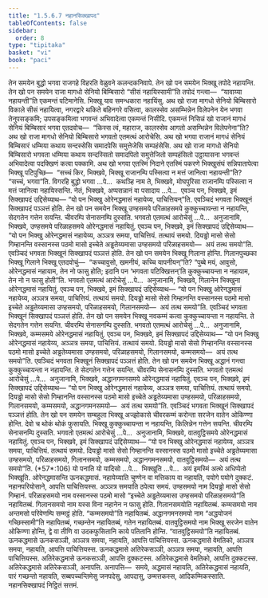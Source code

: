 ```yaml
---
title: "1.5.6.7 नहानसिक्खापद"
tableOfContents: false
sidebar:
  order: 8
type: "tipitaka"
basket: "vi"
book: "paci"
---
```



<DynamicBreadcrumb />

<Division number="357" book="paci">

<Paragraph number="1088" book="paci">
तेन समयेन बुद्धो भगवा राजगहे विहरति वेळुवने कलन्दकनिवापे. तेन खो पन समयेन भिक्खू तपोदे नहायन्ति. तेन खो पन समयेन राजा मागधो सेनियो बिम्बिसारो “सीसं नहायिस्सामी”ति तपोदं गन्त्वा—  “यावाय्या नहायन्ती”ति एकमन्तं पटिमानेसि. भिक्खू याव समन्धकारा नहायिंसु. अथ खो राजा मागधो सेनियो बिम्बिसारो विकाले सीसं नहायित्वा, नगरद्वारे थकिते बहिनगरे वसित्वा, कालस्सेव असम्भिन्नेन विलेपनेन येन भगवा तेनुपसङ्कमि; उपसङ्कमित्वा भगवन्तं अभिवादेत्वा एकमन्तं निसीदि. एकमन्तं निसिन्नं खो राजानं मागधं सेनियं बिम्बिसारं भगवा एतदवोच—  “किस्स त्वं, महाराज, कालस्सेव आगतो असम्भिन्नेन विलेपनेना”ति? अथ खो राजा मागधो सेनियो बिम्बिसारो भगवतो एतमत्थं आरोचेसि. अथ खो भगवा राजानं मागधं सेनियं बिम्बिसारं धम्मिया कथाय सन्दस्सेसि समादपेसि समुत्तेजेसि सम्पहंसेसि. अथ खो राजा मागधो सेनियो बिम्बिसारो भगवता धम्मिया कथाय सन्दस्सितो समादपितो समुत्तेजितो सम्पहंसितो उट्ठायासना भगवन्तं अभिवादेत्वा पदक्खिणं कत्वा पक्कामि.
</Paragraph>

<Paragraph number="1089" book="paci">
अथ खो भगवा एतस्मिं निदाने एतस्मिं पकरणे भिक्खुसंघं सन्निपातापेत्वा भिक्खू पटिपुच्छि—  “सच्चं किर, भिक्खवे, भिक्खू राजानम्पि पस्सित्वा न मत्तं जानित्वा नहायन्ती”ति? “सच्चं, भगवा”ति. विगरहि बुद्धो भगवा …पे…  कथञ्हि नाम ते, भिक्खवे, मोघपुरिसा राजानम्पि पस्सित्वा न मत्तं जानित्वा नहायिस्सन्ति. नेतं, भिक्खवे, अप्पसन्नानं वा पसादाय …पे…  एवञ्च पन, भिक्खवे, इमं सिक्खापदं उद्दिसेय्याथ—
</Paragraph>

<Paragraph number="1090" book="paci">
<Emphasis>“यो पन भिक्खु ओरेनद्धमासं नहायेय्य, पाचित्तियन्”</Emphasis>ति.
</Paragraph>

<Paragraph number="1091" book="paci">
एवञ्चिदं भगवता भिक्खूनं सिक्खापदं पञ्ञत्तं होति.
</Paragraph>

</Division>
<Division number="358" book="paci">

<Paragraph number="1092" book="paci">
तेन खो पन समयेन भिक्खू उण्हसमये परिळाहसमये कुक्कुच्चायन्ता न नहायन्ति, सेदगतेन गत्तेन सयन्ति. चीवरम्पि सेनासनम्पि दुस्सति. भगवतो एतमत्थं आरोचेसुं …पे…  अनुजानामि, भिक्खवे, उण्हसमये परिळाहसमये ओरेनद्धमासं नहायितुं. एवञ्च पन, भिक्खवे, इमं सिक्खापदं उद्दिसेय्याथ—
</Paragraph>

<Paragraph number="1093" book="paci">
<Emphasis>“यो पन भिक्खु ओरेनद्धमासं नहायेय्य, अञ्ञत्र समया, पाचित्तियं. तत्थायं समयो. दियड्ढो मासो सेसो गिम्हानन्ति वस्सानस्स पठमो मासो इच्चेते अड्ढतेय्यमासा उण्हसमयो परिळाहसमयो—  अयं तत्थ समयो”</Emphasis>ति.
</Paragraph>

<Paragraph number="1094" book="paci">
एवञ्चिदं भगवता भिक्खूनं सिक्खापदं पञ्ञत्तं होति.
</Paragraph>

</Division>
<Division number="359" book="paci">

<Paragraph number="1095" book="paci">
तेन खो पन समयेन भिक्खू गिलाना होन्ति. गिलानपुच्छका भिक्खू गिलाने भिक्खू एतदवोचुं—  “कच्चावुसो, खमनीयं, कच्चि यापनीयन्”ति? “पुब्बे मयं, आवुसो, ओरेनद्धमासं नहायाम, तेन नो फासु होति; इदानि पन ‘भगवता पटिक्खित्तन्’ति कुक्कुच्चायन्ता न नहायाम, तेन नो न फासु होती”ति. भगवतो एतमत्थं आरोचेसुं …पे…  अनुजानामि, भिक्खवे, गिलानेन भिक्खुना ओरेनद्धमासं नहायितुं. एवञ्च पन, भिक्खवे, इमं सिक्खापदं उद्दिसेय्याथ—
</Paragraph>

<Paragraph number="1096" book="paci">
<Emphasis>“यो पन भिक्खु ओरेनद्धमासं नहायेय्य, अञ्ञत्र समया, पाचित्तियं. तत्थायं समयो. दियड्ढो मासो सेसो गिम्हानन्ति वस्सानस्स पठमो मासो इच्चेते अड्ढतेय्यमासा उण्हसमयो, परिळाहसमयो, गिलानसमयो—  अयं तत्थ समयो”</Emphasis>ति.
</Paragraph>

<Paragraph number="1097" book="paci">
एवञ्चिदं भगवता भिक्खूनं सिक्खापदं पञ्ञत्तं होति.
</Paragraph>

</Division>
<Division number="360" book="paci">

<Paragraph number="1098" book="paci">
तेन खो पन समयेन भिक्खू नवकम्मं कत्वा कुक्कुच्चायन्ता न नहायन्ति. ते सेदगतेन गत्तेन सयन्ति. चीवरम्पि सेनासनम्पि दुस्सति. भगवतो एतमत्थं आरोचेसुं …पे…  अनुजानामि, भिक्खवे, कम्मसमये ओरेनद्धमासं नहायितुं. एवञ्च पन, भिक्खवे, इमं सिक्खापदं उद्दिसेय्याथ—
</Paragraph>

<Paragraph number="1099" book="paci">
<Emphasis>“यो पन भिक्खु ओरेनद्धमासं नहायेय्य, अञ्ञत्र समया, पाचित्तियं. तत्थायं समयो. दियड्ढो मासो सेसो गिम्हानन्ति वस्सानस्स पठमो मासो इच्चेते अड्ढतेय्यमासा उण्हसमयो, परिळाहसमयो, गिलानसमयो, कम्मसमयो—  अयं तत्थ समयो”</Emphasis>ति.
</Paragraph>

<Paragraph number="1100" book="paci">
एवञ्चिदं भगवता भिक्खूनं सिक्खापदं पञ्ञत्तं होति.
</Paragraph>

</Division>
<Division number="361" book="paci">

<Paragraph number="1101" book="paci">
तेन खो पन समयेन भिक्खू अद्धानं गन्त्वा कुक्कुच्चायन्ता न नहायन्ति. ते सेदगतेन गत्तेन सयन्ति. चीवरम्पि सेनासनम्पि दुस्सति. भगवतो एतमत्थं आरोचेसुं …पे…  अनुजानामि, भिक्खवे, अद्धानगमनसमये ओरेनद्धमासं नहायितुं. एवञ्च पन, भिक्खवे, इमं सिक्खापदं उद्दिसेय्याथ—
</Paragraph>

<Paragraph number="1102" book="paci">
<Emphasis>“यो पन भिक्खु ओरेनद्धमासं नहायेय्य, अञ्ञत्र समया, पाचित्तियं. तत्थायं समयो. दियड्ढो मासो सेसो गिम्हानन्ति वस्सानस्स पठमो मासो इच्चेते अड्ढतेय्यमासा उण्हसमयो, परिळाहसमयो, गिलानसमयो, कम्मसमयो, अद्धानगमनसमयो—  अयं तत्थ समयो”</Emphasis>ति.
</Paragraph>

<Paragraph number="1103" book="paci">
एवञ्चिदं भगवता भिक्खूनं सिक्खापदं पञ्ञत्तं होति.
</Paragraph>

</Division>
<Division number="362" book="paci">

<Paragraph number="1104" book="paci">
तेन खो पन समयेन सम्बहुला भिक्खू अज्झोकासे चीवरकम्मं करोन्ता सरजेन वातेन ओकिण्णा होन्ति. देवो च थोकं थोकं फुसायति. भिक्खू कुक्कुच्चायन्ता न नहायन्ति, किलिन्नेन गत्तेन सयन्ति. चीवरम्पि सेनासनम्पि दुस्सति. भगवतो एतमत्थं आरोचेसुं …पे…  अनुजानामि, भिक्खवे, वातवुट्ठिसमये ओरेनद्धमासं नहायितुं. एवञ्च पन, भिक्खवे, इमं सिक्खापदं उद्दिसेय्याथ—
</Paragraph>

</Division>
<Division number="363" book="paci">

<Paragraph number="1105" book="paci">
<Emphasis>“यो पन भिक्खु ओरेनद्धमासं नहायेय्य, अञ्ञत्र समया, पाचित्तियं. तत्थायं समयो. दियड्ढो मासो सेसो गिम्हानन्ति वस्सानस्स पठमो मासो इच्चेते अड्ढतेय्यमासा उण्हसमयो, परिळाहसमयो, गिलानसमयो, कम्मसमयो, अद्धानगमनसमयो, वातवुट्ठिसमयो—  अयं तत्थ समयो”</Emphasis>ति. (*57*:<Emphasis>106</Emphasis>)
</Paragraph>

</Division>
<Division number="364" book="paci">

<Paragraph number="1106" book="paci">
<Emphasis>यो पना</Emphasis>ति यो यादिसो …पे…  <Emphasis>भिक्खू</Emphasis>ति …पे…  अयं इमस्मिं अत्थे अधिप्पेतो भिक्खूति.
</Paragraph>

<Paragraph number="1107" book="paci">
<Emphasis>ओरेनद्धमासन्</Emphasis>ति ऊनकद्धमासं.
</Paragraph>

<Paragraph number="1108" book="paci">
<Emphasis>नहायेय्या</Emphasis>ति चुण्णेन वा मत्तिकाय वा नहायति, पयोगे पयोगे दुक्कटं. नहानपरियोसाने, आपत्ति पाचित्तियस्स.
</Paragraph>

<Paragraph number="1109" book="paci">
<Emphasis>अञ्ञत्र समया</Emphasis>ति ठपेत्वा समयं.
</Paragraph>

<Paragraph number="1110" book="paci">
<Emphasis>उण्हसमयो</Emphasis> नाम दियड्ढो मासो सेसो गिम्हानं. <Emphasis>परिळाहसमयो</Emphasis> नाम वस्सानस्स पठमो मासो “इच्चेते अड्ढतेय्यमासा उण्हसमयो परिळाहसमयो”ति नहायितब्बं.
</Paragraph>

<Paragraph number="1111" book="paci">
<Emphasis>गिलानसमयो</Emphasis> नाम यस्स विना नहानेन न फासु होति. गिलानसमयोति नहायितब्बं.
</Paragraph>

<Paragraph number="1112" book="paci">
<Emphasis>कम्मसमयो</Emphasis> नाम अन्तमसो परिवेणम्पि सम्मट्ठं होति. “कम्मसमयो”ति नहायितब्बं.
</Paragraph>

<Paragraph number="1113" book="paci">
<Emphasis>अद्धानगमनसमयो</Emphasis> नाम “अद्धयोजनं गच्छिस्सामी”ति नहायितब्बं, गच्छन्तेन नहायितब्बं, गतेन नहायितब्बं.
</Paragraph>

<Paragraph number="1114" book="paci">
<Emphasis>वातवुट्ठिसमयो</Emphasis> नाम भिक्खू सरजेन वातेन ओकिण्णा होन्ति, द्वे वा तीणि वा उदकफुसितानि काये पतितानि होन्ति. “वातवुट्ठिसमयो”ति नहायितब्बं.
</Paragraph>

</Division>
<Division number="365" book="paci">

<Paragraph number="1115" book="paci">
ऊनकद्धमासे ऊनकसञ्ञी, अञ्ञत्र समया, नहायति, आपत्ति पाचित्तियस्स. ऊनकद्धमासे वेमतिको, अञ्ञत्र समया, नहायति, आपत्ति पाचित्तियस्स. ऊनकद्धमासे अतिरेकसञ्ञी, अञ्ञत्र समया, नहायति, आपत्ति पाचित्तियस्स.
</Paragraph>

<Paragraph number="1116" book="paci">
अतिरेकद्धमासे ऊनकसञ्ञी, आपत्ति दुक्कटस्स. अतिरेकद्धमासे वेमतिको, आपत्ति दुक्कटस्स. अतिरेकद्धमासे अतिरेकसञ्ञी, अनापत्ति.
</Paragraph>

</Division>
<Division number="366" book="paci">

<Paragraph number="1117" book="paci">
अनापत्ति—  समये, अद्धमासं नहायति, अतिरेकद्धमासं नहायति, पारं गच्छन्तो नहायति, सब्बपच्चन्तिमेसु जनपदेसु, आपदासु, उम्मत्तकस्स, आदिकम्मिकस्साति.

</Paragraph>
</Division>

<Paragraph number="1118" type="center" book="paci">
नहानसिक्खापदं निट्ठितं सत्तमं.
</Paragraph>